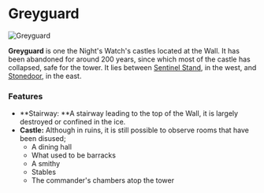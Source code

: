 

# Greyguard

<Image
  src="https://cdn.sanity.io/images/1as7cn02/production/82965aab32393c0befcd05ae3b20c049ce564089-1538x837.png?w=976&h=350&fit=crop&crop=center&auto=format"
  alt="Greyguard"
  width={976}
  height={350}
/>

<ProjectDetails
  floatRight
  region="The Wall"
  house="Night's Watch"
  type="Ruin"
  status="Completed"
  warp="/warp greyguard"
  projectLead="quetzal"
  dateStarted="January 26, 2013"
  dateCompleted="January 26, 2013"
/>

**Greyguard** is one the Night's Watch's castles located at the Wall. It has been abandoned for around 200 years, since which most of the castle has collapsed, safe for the tower. It lies between [Sentinel Stand](https://westeroscraft.com/wiki/the-wall/sentinel-stand), in the west, and [Stonedoor](https://westeroscraft.com/wiki/the-wall/stonedoor), in the east.

### Features

- **Stairway: **A stairway leading to the top of the Wall, it is largely destroyed or confined in the ice.
- **Castle:** Although in ruins, it is still possible to observe rooms that have been disused;
  - A dining hall
  - What used to be barracks
  - A smithy
  - Stables
  - The commander's chambers atop the tower
